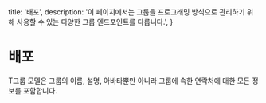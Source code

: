 
<HeroPattern />
  title: '배포',
  description:
    '이 페이지에서는 그룹을 프로그래밍 방식으로 관리하기 위해 사용할 수 있는 다양한 그룹 엔드포인트를 다룹니다.',
}

# 배포



T그룹 모델은 그룹의 이름, 설명, 아바타뿐만 아니라 그룹에 속한 연락처에 대한 모든 정보를 포함합니다.

<Category/>

